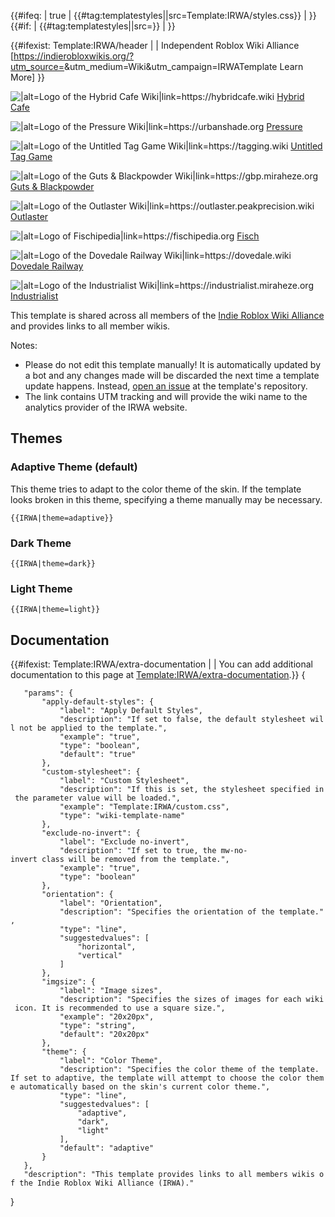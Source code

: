 <includeonly>{{#ifeq: {{{apply-default-styles|true}}} | true | {{#tag:templatestyles||src=Template:IRWA/styles.css}} | }}
{{#if: {{{custom-stylesheet|}}} | {{#tag:templatestyles||src={{{custom-stylesheet}}}}} | }}
<div class="irwa-navigation {{#ifeq: {{{exclude-no-invert|}}} | true | | mw-no-invert }} irwa-conf-{{{orientation|horizontal}}} irwa-color-{{{theme|adaptive}}}">
<div class="irwa-header">
{{#ifexist: Template:IRWA/header | {{IRWA/header}} | <span class="irwa-title">Independent Roblox Wiki Alliance</span><br>
[https://indierobloxwikis.org/?utm_source={{urlencode:{{SITENAME}}}}&utm_medium=Wiki&utm_campaign=IRWATemplate Learn More] }}
</div>
<div class="irwa-members">
	<div class="irwa-member invert-member-icon-dark irwa-hybridcafe">[[File:HybridCafeWikiLogo.svg|class=hybrid-cafe-logo mw-no-invert|{{{imgsize|20x20px}}}|alt=Logo of the Hybrid Cafe Wiki|link=https://hybridcafe.wiki]] [https://hybridcafe.wiki Hybrid Cafe]</div>
	<div class="irwa-member invert-member-icon irwa-pressure">[[File:PressureWikiLogo.png|class=pressure-logo mw-no-invert|{{{imgsize|20x20px}}}|alt=Logo of the Pressure Wiki|link=https://urbanshade.org]] [https://urbanshade.org Pressure]</div>
	<div class="irwa-member irwa-utg">[[File:UTGWikiLogo.png|class=utg-logo mw-no-invert|{{{imgsize|20x20px}}}|alt=Logo of the Untitled Tag Game Wiki|link=https://tagging.wiki]] [https://tagging.wiki Untitled Tag Game]</div>
	<div class="irwa-member irwa-gbp">[[File:GBPWikiLogo.png|class=gbp-logo mw-no-invert|{{{imgsize|20x20px}}}|alt=Logo of the Guts & Blackpowder Wiki|link=https://gbp.miraheze.org]] [https://gbp.miraheze.org Guts & Blackpowder]</div>
	<div class="irwa-member irwa-outlaster">[[File:OutlasterWikiLogo.png|class=outlaster-logo mw-no-invert|{{{imgsize|20x20px}}}|alt=Logo of the Outlaster Wiki|link=https://outlaster.peakprecision.wiki]] [https://outlaster.peakprecision.wiki/ Outlaster]</div>
	<div class="irwa-member irwa-fisch">[[File:FischWikiLogo.png|class=fisch-logo mw-no-invert|{{{imgsize|20x20px}}}|alt=Logo of Fischipedia|link=https://fischipedia.org]] [https://fischipedia.org Fisch]</div>
	<div class="irwa-member invert-member-icon-dark irwa-dovedale">[[File:DovedaleWikiLogo.png|class=dovedale-logo mw-no-invert|{{{imgsize|20x20px}}}|alt=Logo of the Dovedale Railway Wiki|link=https://dovedale.wiki]] [https://dovedale.wiki Dovedale Railway]</div>
	<div class="irwa-member irwa-industrialist">[[File:IndustrialistWikiLogo.png|class=industrialist-logo mw-no-invert|{{{imgsize|20x20px}}}|alt=Logo of the Industrialist Wiki|link=https://industrialist.miraheze.org]] [https://industrialist.miraheze.org Industrialist]</div>
</div>
</div></includeonly>
<noinclude>
This template is shared across all members of the [https://indierobloxwikis.org/ Indie Roblox Wiki Alliance] and provides links to all member wikis.

Notes:
* Please do not edit this template manually! It is automatically updated by a bot and any changes made will be discarded the next time a template update happens. Instead, [https://github.com/Roblox-Indie-Wikis/irwa-templates/issues open an issue] at the template's repository.
* The link contains UTM tracking and will provide the wiki name to the analytics provider of the IRWA website. 

== Themes ==

=== Adaptive Theme (default) ===
This theme tries to adapt to the color theme of the skin. If the template looks broken in this theme, specifying a theme manually may be necessary.

<pre>{{IRWA|theme=adaptive}}</pre>
{{IRWA|theme=adaptive}}

=== Dark Theme ===
<pre>{{IRWA|theme=dark}}</pre>
{{IRWA|theme=dark}}

=== Light Theme ===
<pre>{{IRWA|theme=light}}</pre>
{{IRWA|theme=light}}

== Documentation ==

{{#ifexist: Template:IRWA/extra-documentation | {{IRWA/extra-documentation}} | You can add additional documentation to this page at [[Template:IRWA/extra-documentation]].}}
<templatedata>
{
	"params": {
		"apply-default-styles": {
			"label": "Apply Default Styles",
			"description": "If set to false, the default stylesheet will not be applied to the template.",
			"example": "true",
			"type": "boolean",
			"default": "true"
		},
		"custom-stylesheet": {
			"label": "Custom Stylesheet",
			"description": "If this is set, the stylesheet specified in the parameter value will be loaded.",
			"example": "Template:IRWA/custom.css",
			"type": "wiki-template-name"
		},
		"exclude-no-invert": {
			"label": "Exclude no-invert",
			"description": "If set to true, the mw-no-invert class will be removed from the template.",
			"example": "true",
			"type": "boolean"
		},
		"orientation": {
			"label": "Orientation",
			"description": "Specifies the orientation of the template.",
			"type": "line",
			"suggestedvalues": [
				"horizontal",
				"vertical"
			]
		},
		"imgsize": {
			"label": "Image sizes",
			"description": "Specifies the sizes of images for each wiki icon. It is recommended to use a square size.",
			"example": "20x20px",
			"type": "string",
			"default": "20x20px"
		},
		"theme": {
			"label": "Color Theme",
			"description": "Specifies the color theme of the template. If set to adaptive, the template will attempt to choose the color theme automatically based on the skin's current color theme.",
			"type": "line",
			"suggestedvalues": [
				"adaptive",
				"dark",
				"light"
			],
			"default": "adaptive"
		}
	},
	"description": "This template provides links to all members wikis of the Indie Roblox Wiki Alliance (IRWA)."
}
</templatedata>
</noinclude>
